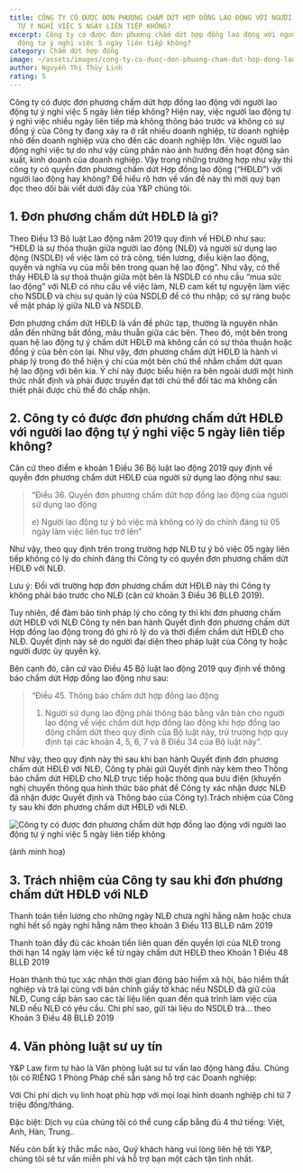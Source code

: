 ```yaml
---
title: CÔNG TY CÓ ĐƯỢC ĐƠN PHƯƠNG CHẤM DỨT HỢP ĐỒNG LAO ĐỘNG VỚI NGƯỜI LAO ĐỘNG
  TỰ Ý NGHỈ VIỆC 5 NGÀY LIÊN TIẾP KHÔNG?
excerpt: Công ty có được đơn phương chấm dứt hợp đồng lao động với người lao
  động tự ý nghỉ việc 5 ngày liên tiếp không?
category: Chấm dứt hợp đồng
image: ~/assets/images/cong-ty-co-duoc-don-phuong-cham-dut-hop-dong-lao-dong-voi-nguoi-lao-dong-tu-y-nghi-viec-5-ngay-lien-tiep-khong.jpg
author: Nguyễn Thị Thùy Linh
rating: 5
---
```

Công ty có được đơn phương chấm dứt hợp đồng lao động với người lao động tự ý nghỉ việc 5 ngày liên tiếp không? Hiện nay, việc người lao động tự ý nghỉ việc nhiều ngày liên tiếp mà không thông báo trước và không có sự đồng ý của Công ty đang xảy ra ở rất nhiều doanh nghiệp, từ doanh nghiệp nhỏ đến doanh nghiệp vừa cho đến các doanh nghiệp lớn. Việc người lao động nghỉ việc tự do như vậy cũng phần nào ảnh hưởng đến hoạt động sản xuất, kinh doanh của doanh nghiệp. Vậy trong những trường hợp như vậy thì công ty có quyền đơn phương chấm dứt Hợp đồng lao động (“HĐLĐ”) với người lao động hay không? Để hiểu rõ hơn về vấn đề này thì mời quý bạn đọc theo dõi bài viết dưới đây của Y&P chúng tôi.

## 1. Đơn phương chấm dứt HĐLĐ là gì?

Theo Điều 13 Bộ luật Lao động năm 2019 quy định về HĐLĐ như sau: “HĐLĐ là sự thỏa thuận giữa người lao động (NLĐ) và người sử dụng lao động (NSDLĐ) về việc làm có trả công, tiền lương, điều kiện lao động, quyền và nghĩa vụ của mỗi bên trong quan hệ lao động”. Như vậy, có thể thấy HĐLĐ là sự thoả thuận giữa một bên là NSDLĐ có nhu cầu “mua sức lao động” với NLĐ có nhu cầu về việc làm, NLĐ cam kết tự nguyện làm việc cho NSDLĐ và chịu sự quản lý của NSDLĐ để có thu nhập; có sự ràng buộc về mặt pháp lý giữa NLĐ và NSDLĐ.

Đơn phương chấm dứt HĐLĐ là vấn đề phức tạp, thường là nguyên nhân dẫn đến những bất đồng, mâu thuẫn giữa các bên. Theo đó, một bên trong quan hệ lao động tự ý chấm dứt HĐLĐ mà không cần có sự thỏa thuận hoặc đồng ý của bên còn lại. Như vậy, đơn phương chấm dứt HĐLĐ là hành vi pháp lý trong đó thể hiện ý chí của một bên chủ thể nhằm chấm dứt quan hệ lao động với bên kia. Ý chí này được biểu hiện ra bên ngoài dưới một hình thức nhất định và phải được truyền đạt tới chủ thể đối tác mà không cần thiết phải được chủ thể đó chấp nhận.

## 2. Công ty có được đơn phương chấm dứt HĐLĐ với người lao động tự ý nghỉ việc 5 ngày liên tiếp không?

Căn cứ theo điểm e khoản 1 Điều 36 Bộ luật lao động 2019 quy định về quyền đơn phương chấm dứt HĐLĐ của người sử dụng lao động như sau:

> “Điều 36. Quyền đơn phương chấm dứt hợp đồng lao động của người sử dụng lao động
>
> e) Người lao động tự ý bỏ việc mà không có lý do chính đáng từ 05 ngày làm việc liên tục trở lên”

Như vậy, theo quy định trên trong trường hợp NLĐ tự ý bỏ việc 05 ngày liên tiếp không có lý do chính đáng thì Công ty có quyền đơn phương chấm dứt HĐLĐ với NLĐ.

Lưu ý: Đối với trường hợp đơn phương chấm dứt HĐLĐ này thì Công ty không phải báo trước cho NLĐ (căn cứ khoản 3 Điều 36 BLLĐ 2019).

Tuy nhiên, để đảm bảo tính pháp lý cho công ty thì khi đơn phương chấm dứt HĐLĐ với NLĐ Công ty nên ban hành Quyết định đơn phương chấm dứt Hợp đồng lao động trong đó ghi rõ lý do và thời điểm chấm dứt HĐLĐ cho NLĐ. Quyết định này sẽ do người đại diện theo pháp luật của Công ty hoặc người được ủy quyền ký.

Bên cạnh đó, căn cứ vào Điều 45 Bộ luật lao động 2019 quy định về thông báo chấm dứt Hợp đồng lao động như sau:

> “Điều 45. Thông báo chấm dứt hợp đồng lao động
>
> 1. Người sử dụng lao động phải thông báo bằng văn bản cho người lao động về việc chấm dứt hợp đồng lao động khi hợp đồng lao động chấm dứt theo quy định của Bộ luật này, trừ trường hợp quy định tại các khoản 4, 5, 6, 7 và 8 Điều 34 của Bộ luật này”.

Như vậy, theo quy định này thì sau khi ban hành Quyết định đơn phương chấm dứt HĐLĐ với NLĐ, Công ty phải gửi Quyết định này kèm theo Thông báo chấm dứt HĐLĐ cho NLĐ trực tiếp hoặc thông qua bưu điện (khuyến nghị chuyển thông qua hình thức báo phát để Công ty xác nhận được NLĐ đã nhận được Quyết định và Thông báo của Công ty).Trách nhiệm của Công ty sau khi đơn phương chấm dứt HĐLĐ với NLĐ.

![Công ty có được đơn phương chấm dứt hợp đồng lao động với người lao động tự ý nghỉ việc 5 ngày liên tiếp không](~/assets/images/cong-ty-co-duoc-don-phuong-cham-dut-hop-dong-lao-dong-voi-nguoi-lao-dong-tu-y-nghi-viec-5-ngay-lien-tiep-khong.webp "Công ty có được đơn phương chấm dứt hợp đồng lao động với người lao động tự ý nghỉ việc 5 ngày liên tiếp không")

(ảnh minh hoạ)

## 3. Trách nhiệm của Công ty sau khi đơn phương chấm dứt HĐLĐ với NLĐ

Thanh toán tiền lương cho những ngày NLĐ chưa nghỉ hằng năm hoặc chưa nghỉ hết số ngày nghỉ hằng năm theo khoản 3 Điều 113 BLLĐ năm 2019

Thanh toán đầy đủ các khoản tiền liên quan đến quyền lợi của NLĐ trong thời hạn 14 ngày làm việc kể từ ngày chấm dứt HĐLĐ theo  Khoản 1 Điều 48 BLLĐ 2019

Hoàn thành thủ tục xác nhận thời gian đóng bảo hiểm xã hội, bảo hiểm thất nghiệp và trả lại cùng với bản chính giấy tờ khác nếu NSDLĐ đã giữ của NLĐ, Cung cấp bản sao các tài liệu liên quan đến quá trình làm việc của NLĐ nếu NLĐ có yêu cầu. Chi phí sao, gửi tài liệu do NSDLĐ trả… theo Khoản 3 Điều 48 BLLĐ 2019

## 4. Văn phòng luật sư uy tín 

Y&P Law firm tự hào là Văn phòng luật sư tư vấn lao động hàng đầu. Chúng tôi có RIÊNG 1 Phòng Pháp chế sẵn sàng hỗ trợ các Doanh nghiệp:

Với Chi phí dịch vụ linh hoạt phù hợp với mọi loại hình doanh nghiệp chỉ từ 7 triệu đồng/tháng.

Đặc biệt: Dịch vụ của chúng tôi có thể cung cấp bằng đủ 4 thứ tiếng: Việt, Anh, Hàn, Trung..

Nếu còn bất kỳ thắc mắc nào, Quý khách hàng vui lòng liên hệ tới Y&P, chúng tôi sẽ tư vấn miễn phí và hỗ trợ bạn một cách tận tình nhất.
